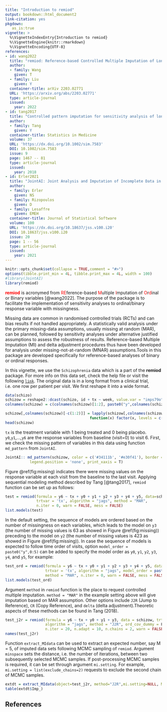 ```yaml
---
title: "Introduction to remiod"
output: bookdown::html_document2
link-citation: yes
pkgdown:
   as_is:true
vignette: >
  %\VignetteIndexEntry{Introduction to remiod}
  %\VignetteEngine{knitr::rmarkdown}
  %\VignetteEncoding{UTF-8}
references:
- id: wang2022
  title: "remiod: Reference-based Controlled Multiple Imputation of Longitudinal Binary and Ordinal Outcomes with non-ignorable missingness"
  author:
  - family: Wang
    given: T
  - family: Liu
    given: Y 
  container-title: arXiv 2203.02771
  URL: 'https://arxiv.org/abs/2203.02771'
  type: article-journal
  issued:
    year: 2022  
- id: tang2017
  title: "Controlled pattern imputation for sensitivity analysis of longitudinal binary and ordinal outcomes with nonignorable dropout"
  author:
  - family: Tang
    given: Y
  container-title: Statistics in Medicine
  volume: 37
  URL: 'https://dx.doi.org/10.1002/sim.7583'
  DOI: 10.1002/sim.7583
  issue: 9
  page: 1467 -- 81
  type: article-journal
  issued:
    year: 2018
- id: Erler2021
  title: "JointAI: Joint Analysis and Imputation of Incomplete Data in R"
  author:
  - family: Erler
    given: NS
  - family: Rizopoulos
    given: D
  - family: Lesaffre
    given: EMEH
  container-title: Journal of Statistical Software
  volume: 100
  URL: 'https://dx.doi.org/10.18637/jss.v100.i20'
  DOI: 10.18637/jss.v100.i20
  issue: 20
  page: 1 -- 56
  type: article-journal
  issued:
    year: 2021
---
```


```r
knitr::opts_chunk$set(collapse = TRUE,comment = "#>")
options(tibble.print_min = 4L, tibble.print_max = 4L, width = 100)
#library(JointAI)
library(remiod)
```
<font color="red">**remiod**</font> is acronymed from <font color="red">RE</font>ference-based <font color="red">M</font>ultiple <font color="red">I</font>mputation of <font color="red">O</font>r<font color="red">d</font>inal or Binary variables [@wang2022]. The purpose of the package is to facilitate the implementation of sensitivity analyses to ordinal/binary response variable with missingness. 

Missing data are common in randomised controlled trials (RCTs) and can bias results if not handled appropriately. A statistically valid analysis under the primary missing-data assumptions, usually missing at random (MAR), can be planned, followed by sensitivity analyses under alternative justified assumptions to assess the robustness of results. Reference-based Multiple Imputation (MI) and delta adjustment procedures thus have been developed for analysis under missing-not-at-random (MNAR) assumptions.Tools in this package are developed specifically for reference-based analyses of binary or ordinal responses.

In this vignette, we use the `Schizophrenia` data which is a part of the **remiod** package.
For more info on this data set, check the help file or visit the following [`link`](https://hedeker.people.uic.edu/ml.html). The original data is in a long format from a clinical trial, i.e. one row per patient per visit. We first reshape it into a wide format.

```r
data(schizo)
schizow = reshape2::dcast(schizo, id + tx ~ week, value.var = "imps79o")
colnames(schizow) = c(colnames(schizow)[1:2], paste0("y",colnames(schizow)[-c(1:2)]))

schizow[,colnames(schizow)[-c(1:2)]] = lapply(schizow[,colnames(schizow)[-c(1:2)]], 
                                      function(x) factor(x, levels = c("1", "2", "3", "4"), ordered=TRUE))
head(schizow)
```
`tx` is the treatment variable with 1 being treated and 0 being placebo. `y0`,`y1`,...,`y6` are the response variables from baseline (visit=0) to visit 6. First, we check the missing pattern of variables in this data using function `md_pattern` from `JointAI`.

```r
JointAI:: md_pattern(schizow, color = c('#34111b', '#e30f41'), border = 'white',
           legend.position = 'none', print_xaxis = T)

```
  
Figure \@ref(fig:missing) indicates there were missing values on the response variable at each visit from the baseline to the last visit. Applying sequential modeling method described by Tang [@tang2017], `remiod` function can be set up as follows:

```r
test = remiod(formula = y6 ~ tx + y0 + y1 + y2 + y3 + y4 + y5, data=schizow,
              trtvar = 'tx', algorithm = "jags", method = "MAR", 
              n.iter = 0, warn = FALSE, mess = FALSE) 
list.models(test)
```
In the default setting, the sequence of models are ordered based on the number of missingness on each variables, which leads to the model on `y3` (the number of missing values is 63 as showed in Figure \@ref(fig:missing)) preceding to the model on `y2` (the number of missing values is 423 as showed in Figure \@ref(fig:missing)). In case the sequence of models is expected to follow time order of visits, option `model_order = paste0("y",0:5)` can be added to specify the model order as `y0`, `y1`, `y2`, `y3`, `y4`, and `y5`, for example:


```r
test_ord = remiod(formula = y6 ~ tx + y0 + y1 + y2 + y3 + y4 + y5, data=schizow,
                  trtvar = 'tx', algorithm = "jags", model_order = paste0("y",0:5),  
                  method = "MAR", n.iter = 0, warn = FALSE, mess = FALSE) 
list.models(test_ord)
```

Argument `method` in `remiod` function is the place to request controlled multiple imputation. `method = "MAR"` in the example setting above will give imputation based on MAR assumption. Other options include `J2R` (Jump to Reference), `CR` (Copy Reference), and `delta` (delta adjustment).Theoretic aspects of these methods can be found in Tang (2018).


```r
test_j2r = remiod(formula = y6 ~ tx + y0 + y1 + y3, data = schizow, trtvar = 'tx', 
                  algorithm = "jags", method = "J2R", ord_cov_dummy = F, 
                  n.iter = 20, n.adapt = 10, n.chains = 2, warn = FALSE, mess = FALSE) 
names(test_j2r)
```

Function `extract_MIdata` can be used to extract an expected number, say M = 5, of imputed data sets following MCMC sampling of `remiod`. Argument `minspace` sets the distance, i.e. the number of iterations, between two subsequently selected MCMC samples. If post-processing MCMC samples is required, it can be set through argument `mi.setting`. For example, `mi.setting = list(exclude_chains=2)` requests to exclude the second chain of MCMC samples.

```r
extdt = extract_MIdata(object=test_j2r, method="J2R",mi.setting=NULL, M=10, minspace=2)
table(extdt$Imp_)
```

## References



